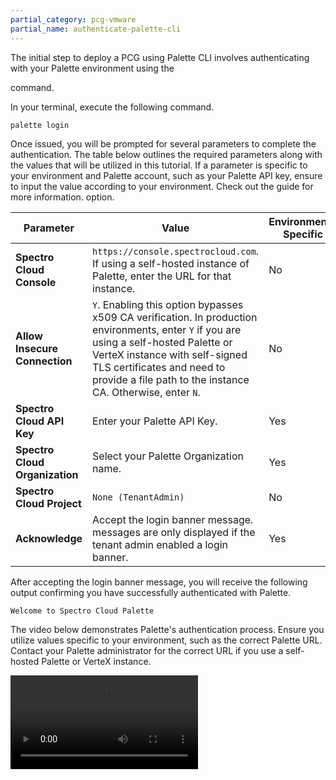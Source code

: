 ```yaml
---
partial_category: pcg-vmware
partial_name: authenticate-palette-cli
---
```


The initial step to deploy a PCG using Palette CLI involves authenticating with your Palette environment using the

<VersionedLink text="palette login" url="/automation/palette-cli/commands/login" /> command.

In your terminal, execute the following command.

```bash
palette login
```

Once issued, you will be prompted for several parameters to complete the authentication. The table below outlines the
required parameters along with the values that will be utilized in this tutorial. If a parameter is specific to your
environment and Palette account, such as your Palette API key, ensure to input the value according to your environment.
Check out the <VersionedLink text="Deploy a PCG to VMware vSphere" url="/clusters/pcg/deploy-pcg/vmware"/> guide for
more information. option.

| **Parameter**                  | **Value**                                                                                                                                                                                                                                                            | **Environment-Specific** |
| ------------------------------ | -------------------------------------------------------------------------------------------------------------------------------------------------------------------------------------------------------------------------------------------------------------------- | ------------------------ |
| **Spectro Cloud Console**      | `https://console.spectrocloud.com`. If using a self-hosted instance of Palette, enter the URL for that instance.                                                                                                                                                     | No                       |
| **Allow Insecure Connection**  | `Y`. Enabling this option bypasses x509 CA verification. In production environments, enter `Y` if you are using a self-hosted Palette or VerteX instance with self-signed TLS certificates and need to provide a file path to the instance CA. Otherwise, enter `N`. | No                       |
| **Spectro Cloud API Key**      | Enter your Palette API Key.                                                                                                                                                                                                                                          | Yes                      |
| **Spectro Cloud Organization** | Select your Palette Organization name.                                                                                                                                                                                                                               | Yes                      |
| **Spectro Cloud Project**      | `None (TenantAdmin)`                                                                                                                                                                                                                                                 | No                       |
| **Acknowledge**                | Accept the login banner message. <VersionedLink text="Login banner" url="/tenant-settings/login-banner"/> messages are only displayed if the tenant admin enabled a login banner.                                                                                    | Yes                      |

After accepting the login banner message, you will receive the following output confirming you have successfully
authenticated with Palette.

```text hideClipboard
Welcome to Spectro Cloud Palette
```

The video below demonstrates Palette's authentication process. Ensure you utilize values specific to your environment,
such as the correct Palette URL. Contact your Palette administrator for the correct URL if you use a self-hosted Palette
or VerteX instance.

<Video title="palette-login-video" src="/videos/palette-login.mp4"></Video>
